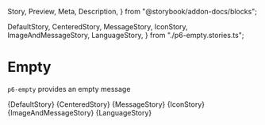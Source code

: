   Story,
  Preview,
  Meta,
  Description,
} from "@storybook/addon-docs/blocks";


  DefaultStory,
  CenteredStory,
  MessageStory,
  IconStory,
  ImageAndMessageStory,
  LanguageStory,
} from "./p6-empty.stories.ts";

<Meta title="Templates/Empty" component="p6-empty" />

# Empty

`p6-empty` provides an empty message

<Preview>
  <Story
    name="Default"
    height="84px"
    parameters={DefaultStory.parameters}
    args={DefaultStory.args}
    argTypes={DefaultStory.argTypes}
  >
    {DefaultStory}
  </Story>
</Preview>

<Preview>
  <Story
    name="Centered"
    height="300px"
    parameters={CenteredStory.parameters}
    args={CenteredStory.args}
    argTypes={CenteredStory.argTypes}
  >
    {CenteredStory}
  </Story>
</Preview>

<Preview>
  <Story
    name="With message"
    height="300px"
    parameters={MessageStory.parameters}
    args={MessageStory.args}
    argTypes={MessageStory.argTypes}
  >
    {MessageStory}
  </Story>
</Preview>

<Preview>
  <Story
    name="With icon"
    height="300px"
    parameters={IconStory.parameters}
    args={IconStory.args}
    argTypes={IconStory.argTypes}
  >
    {IconStory}
  </Story>
</Preview>

<Preview>
  <Story
    name="With image and message"
    height="300px"
    parameters={ImageAndMessageStory.parameters}
    args={ImageAndMessageStory.args}
    argTypes={ImageAndMessageStory.argTypes}
  >
    {ImageAndMessageStory}
  </Story>
</Preview>

<Preview>
  <Story
    name="Language"
    height="300px"
    parameters={LanguageStory.parameters}
    args={LanguageStory.args}
    argTypes={LanguageStory.argTypes}
  >
    {LanguageStory}
  </Story>
</Preview>

<Description markdown={Readme} />

